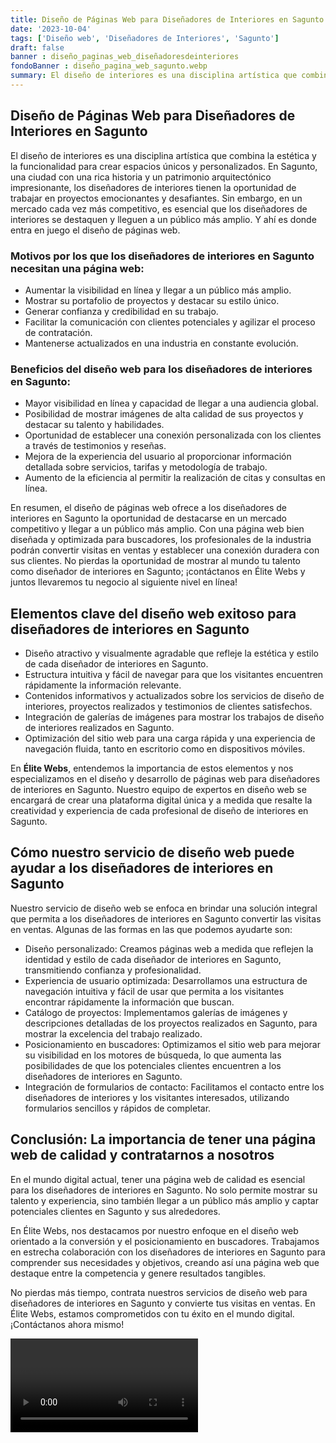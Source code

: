 ```yaml
---
title: Diseño de Páginas Web para Diseñadores de Interiores en Sagunto
date: '2023-10-04'
tags: ['Diseño web', 'Diseñadores de Interiores', 'Sagunto']
draft: false
banner : diseño_paginas_web_diseñadoresdeinteriores
fondoBanner : diseño_pagina_web_sagunto.webp
summary: El diseño de interiores es una disciplina artística que combina la estética y la funcionalidad para crear espacios únicos y personalizados. En Sagunto, una ciudad con una rica historia y un patrimonio arquitectónico impresionante, los diseñadores de interiores tienen la oportunidad de trabajar en proyectos emocionantes y desafiantes. Sin embargo, en un mercado cada vez más competitivo, es esencial que los diseñadores de interiores se destaquen y lleguen a un público más amplio. Y ahí es donde entra en juego el diseño de páginas web.
---
```


## Diseño de Páginas Web para Diseñadores de Interiores en Sagunto

El diseño de interiores es una disciplina artística que combina la estética y la funcionalidad para crear espacios únicos y personalizados. En Sagunto, una ciudad con una rica historia y un patrimonio arquitectónico impresionante, los diseñadores de interiores tienen la oportunidad de trabajar en proyectos emocionantes y desafiantes. Sin embargo, en un mercado cada vez más competitivo, es esencial que los diseñadores de interiores se destaquen y lleguen a un público más amplio. Y ahí es donde entra en juego el diseño de páginas web.

### Motivos por los que los diseñadores de interiores en Sagunto necesitan una página web:

- Aumentar la visibilidad en línea y llegar a un público más amplio.
- Mostrar su portafolio de proyectos y destacar su estilo único.
- Generar confianza y credibilidad en su trabajo.
- Facilitar la comunicación con clientes potenciales y agilizar el proceso de contratación.
- Mantenerse actualizados en una industria en constante evolución.

### Beneficios del diseño web para los diseñadores de interiores en Sagunto:

- Mayor visibilidad en línea y capacidad de llegar a una audiencia global.
- Posibilidad de mostrar imágenes de alta calidad de sus proyectos y destacar su talento y habilidades.
- Oportunidad de establecer una conexión personalizada con los clientes a través de testimonios y reseñas.
- Mejora de la experiencia del usuario al proporcionar información detallada sobre servicios, tarifas y metodología de trabajo.
- Aumento de la eficiencia al permitir la realización de citas y consultas en línea.

En resumen, el diseño de páginas web ofrece a los diseñadores de interiores en Sagunto la oportunidad de destacarse en un mercado competitivo y llegar a un público más amplio. Con una página web bien diseñada y optimizada para buscadores, los profesionales de la industria podrán convertir visitas en ventas y establecer una conexión duradera con sus clientes. No pierdas la oportunidad de mostrar al mundo tu talento como diseñador de interiores en Sagunto; ¡contáctanos en Élite Webs y juntos llevaremos tu negocio al siguiente nivel en línea!

<GifSeo />

<Cta />

## Elementos clave del diseño web exitoso para diseñadores de interiores en Sagunto

- Diseño atractivo y visualmente agradable que refleje la estética y estilo de cada diseñador de interiores en Sagunto.
- Estructura intuitiva y fácil de navegar para que los visitantes encuentren rápidamente la información relevante.
- Contenidos informativos y actualizados sobre los servicios de diseño de interiores, proyectos realizados y testimonios de clientes satisfechos.
- Integración de galerías de imágenes para mostrar los trabajos de diseño de interiores realizados en Sagunto.
- Optimización del sitio web para una carga rápida y una experiencia de navegación fluida, tanto en escritorio como en dispositivos móviles.

En **Élite Webs**, entendemos la importancia de estos elementos y nos especializamos en el diseño y desarrollo de páginas web para diseñadores de interiores en Sagunto. Nuestro equipo de expertos en diseño web se encargará de crear una plataforma digital única y a medida que resalte la creatividad y experiencia de cada profesional de diseño de interiores en Sagunto.

## Cómo nuestro servicio de diseño web puede ayudar a los diseñadores de interiores en Sagunto

Nuestro servicio de diseño web se enfoca en brindar una solución integral que permita a los diseñadores de interiores en Sagunto convertir las visitas en ventas. Algunas de las formas en las que podemos ayudarte son:

- Diseño personalizado: Creamos páginas web a medida que reflejen la identidad y estilo de cada diseñador de interiores en Sagunto, transmitiendo confianza y profesionalidad.
- Experiencia de usuario optimizada: Desarrollamos una estructura de navegación intuitiva y fácil de usar que permita a los visitantes encontrar rápidamente la información que buscan.
- Catálogo de proyectos: Implementamos galerías de imágenes y descripciones detalladas de los proyectos realizados en Sagunto, para mostrar la excelencia del trabajo realizado.
- Posicionamiento en buscadores: Optimizamos el sitio web para mejorar su visibilidad en los motores de búsqueda, lo que aumenta las posibilidades de que los potenciales clientes encuentren a los diseñadores de interiores en Sagunto.
- Integración de formularios de contacto: Facilitamos el contacto entre los diseñadores de interiores y los visitantes interesados, utilizando formularios sencillos y rápidos de completar.

## Conclusión: La importancia de tener una página web de calidad y contratarnos a nosotros

En el mundo digital actual, tener una página web de calidad es esencial para los diseñadores de interiores en Sagunto. No solo permite mostrar su talento y experiencia, sino también llegar a un público más amplio y captar potenciales clientes en Sagunto y sus alrededores.

En Élite Webs, nos destacamos por nuestro enfoque en el diseño web orientado a la conversión y el posicionamiento en buscadores. Trabajamos en estrecha colaboración con los diseñadores de interiores en Sagunto para comprender sus necesidades y objetivos, creando así una página web que destaque entre la competencia y genere resultados tangibles.

No pierdas más tiempo, contrata nuestros servicios de diseño web para diseñadores de interiores en Sagunto y convierte tus visitas en ventas. En Élite Webs, estamos comprometidos con tu éxito en el mundo digital. ¡Contáctanos ahora mismo!

<Video />

<CtaBot job='Diseñadores de Interiores' city='Sagunto'/>

<Gmaps query='Sagunto+españa+maps' />